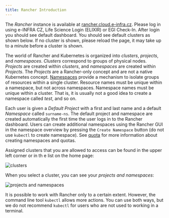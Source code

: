 ```yaml
---
title: Rancher Introduction
---
```


The _Rancher_ instance is available at [rancher.cloud.e-infra.cz](https://rancher.cloud.e-infra.cz). Please log in using e-INFRA CZ, Life Science Login (ELIXIR) or EGI Check-In.
After login you should see default dashboard. You should see default clusters as shown below. If no cluster is shown, please reload the page, it may take up to a minute before a cluster is shown.

The world of Rancher and Kubernetes is organized into *clusters*, *projects*, and *namespaces*. *Clusters* correspond to groups of physical nodes. *Projects* are created within *clusters*, and *namespaces* are created within *Projects*. The *Projects* are a Rancher-only concept and are not a native Kubernetes concept. [Namespaces](https://kubernetes.io/docs/concepts/overview/working-with-objects/namespaces/) provide a mechanism to isolate groups of resources within a single cluster. Resource names must be unique within a namespace, but not across namespaces. Namespace names must be unique within a cluster. That is, it is usually not a good idea to create a namespace called *test*, and so on.

Each user is given a *Default Project* with a first and last name and a default *Namespace* called `surname-ns`. The default project and namespace are created automatically the first time the user logs in to the Rancher dashboard. Users can create additional namespaces using the Rancher GUI in the namespace overview by pressing the `Create Namespace` button (do not use `kubectl` to create namespace). See [quota](quotas) for more information about creating namespaces and quotas.

Assigned clusters that you are allowed to access can be found in the upper left corner or in th e list on the home page:

![clusters](/img/ceritsc/cluster1.png)

When you select a cluster, you can see your *projects and namespaces*:

![projects and namespaces](/img/ceritsc/projects.png)

It is possible to work with Rancher only to a certain extent. However, the command line tool `kubectl` allows more actions. You can use both ways, but we do not recommend `kubectl` for users who are not used to working in a terminal.
